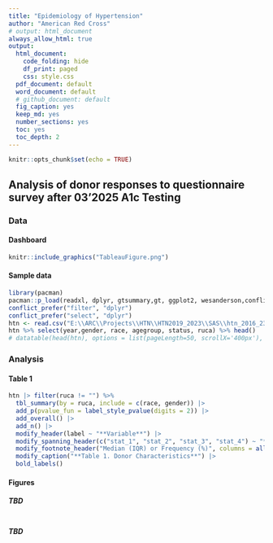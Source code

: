 ```yaml
---
title: "Epidemiology of Hypertension"
author: "American Red Cross"
# output: html_document
always_allow_html: true
output:
  html_document:
    code_folding: hide
    df_print: paged
    css: style.css
  pdf_document: default
  word_document: default
  # github_document: default
  fig_caption: yes
  keep_md: yes
  number_sections: yes
  toc: yes
  toc_depth: 2
---
```


```r
knitr::opts_chunk$set(echo = TRUE)
```


## **Analysis of donor responses to questionnaire survey after 03'2025 A1c Testing** {.tabset .tabset-fade .tabset-pills}
### Data{.tabset}
#### Dashboard
```r
knitr::include_graphics("TableauFigure.png")
```

#### Sample data
```r
library(pacman)
pacman::p_load(readxl, dplyr, gtsummary,gt, ggplot2, wesanderson,conflicted,DT, trace = F)
conflict_prefer("filter", "dplyr")
conflict_prefer("select", "dplyr")
htn <- read.csv("E:\\ARC\\Projects\\HTN\\HTN2019_2023\\SAS\\htn_2016_23_tab.csv")
htn %>% select(year,gender, race, agegroup, status, ruca) %>% head()
# datatable(head(htn), options = list(pageLength=50, scrollX='400px'), filter = 'top')
```

### Analysis{.tabset}
#### Table 1
```r
htn |> filter(ruca != "") %>% 
  tbl_summary(by = ruca, include = c(race, gender)) |>
  add_p(pvalue_fun = label_style_pvalue(digits = 2)) |>
  add_overall() |>
  add_n() |>
  modify_header(label ~ "**Variable**") |>
  modify_spanning_header(c("stat_1", "stat_2", "stat_3", "stat_4") ~ "**RUCA**") |>
  modify_footnote_header("Median (IQR) or Frequency (%)", columns = all_stat_cols()) |>
  modify_caption("**Table 1. Donor Characteristics**") |>
  bold_labels()
```

#### Figures {.tabset}
##### TBD
```r

```

##### TBD
```r

```

